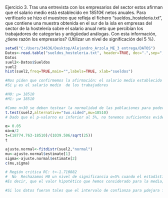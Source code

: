 Ejercicio 3. Tras una entrevista con los empresarios del sector estos afirman que el salario medio está establecido en 18510€ netos anuales. Para verificarlo se hizo el muestreo que refleja el fichero “sueldos_hosteleria.txt”, que contiene una muestra obtenida en el sur de la isla en empresas del sector de la hostelería sobre el salario anual neto que percibían los trabajadores de categorías y antigüedad análogas. Con esta información, ¿tiene razón los empresarios? (Utilizar un nivel de significación del 5 %).

```{r}
setwd("C:/Users/34636/Desktop/Alejandro_Arzola_ME_3_entrega/DATOS")
Datos<-read.table("sueldos_hosteleria.txt", header=TRUE, dec=".",sep=",")
Datos
suel2<-Datos$Sueldos
suel2
hist(suel2,freq=TRUE,main="",labels=TRUE, xlab="sueldos")

#Nos piden que confirmemos la afirmación: el salario medio establecido sea 18510 euros. Hay que a plasmar dicha afirmación en la hipótesis alternativa, que es la única a la que podemos asignar la carga del nivel de confianza.
#Si μ es el salario medio  de los trabajadores

#H0: μ= 18510
#H1: μ≠ 18510

#Como n<30 se deben testear la normalidad de las poblaciones para poder aplicar #los diferentes test que la necesitan
t.test(suel2,alternative="two.sided",mu=18510)
# Dado que el p-valorno es inferior al 5%, no tenemos suficientes evidencias en los datos para rechazar la hipótesis nula (μ= 18510) en favor de la alternativa (μ≠ 18510),

α= 0.05
αa=α/2
t=(18774.763-18510)/(1039.506/sqrt(25))
t

ajuste.normal<-fitdistr(suel2,"normal")
mu<-ajuste.normal$estimate[1]
sigma<-ajuste.normal$estimate[2]
c(mu,sigma)

# Región critica RC: t<-1.710882
#  No  Rechazamos H0 un nivel de significancia α=5% cuando el estadístico t calculado excede a tα/2,n -1 o es menor que –tα/2,n -1
#Es decir, que el valor hipotético que hemos considerado para la media, 18510, está dentro de este intervalo, luego éste es un valor de confianza para μ.

#Si los datos fueran tales que el intervalo de confianza para μdejara fuera al valor 18510, tendríamos razones para pensar que el valor de μes significativamente distinto de 18510

```

